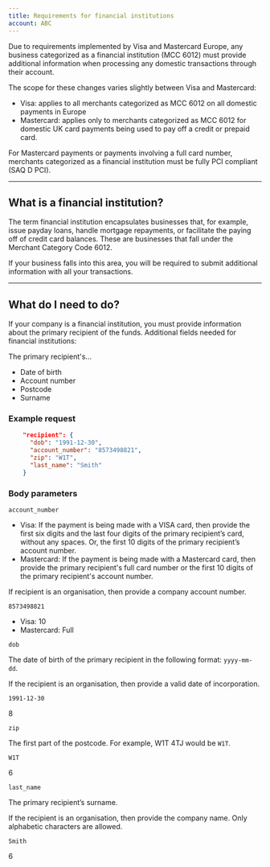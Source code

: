```yaml
---
title: Requirements for financial institutions
account: ABC
---
```


Due to requirements implemented by Visa and Mastercard Europe, any business categorized as a financial institution (MCC 6012) must provide additional information when processing any domestic transactions through their account.

The scope for these changes varies slightly between Visa and Mastercard:

*   Visa: applies to all merchants categorized as MCC 6012 on all domestic payments in Europe
*   Mastercard: applies only to merchants categorized as MCC 6012 for domestic UK card payments being used to pay off a credit or prepaid card.

<TipBox variant="info">

For Mastercard payments or payments involving a full card number, merchants categorized as a financial institution must be fully PCI compliant (SAQ D PCI).

</TipBox>

---

## What is a financial institution?

The term financial institution encapsulates businesses that, for example, issue payday loans, handle mortgage repayments, or facilitate the paying off of credit card balances. These are businesses that fall under the Merchant Category Code 6012.

If your business falls into this area, you will be required to submit additional information with all your transactions.

---

## What do I need to do?

If your company is a financial institution, you must provide information about the primary recipient of the funds. Additional fields needed for financial institutions:

The primary recipient's...

*   Date of birth
*   Account number
*   Postcode
*   Surname

### Example request

```json
    "recipient": {
      "dob": "1991-12-30",
      "account_number": "8573498821",
      "zip": "W1T",
      "last_name": "Smith"
    }
```

### Body parameters

<Table>
<TableHead headers={['Field name', 'Description', 'Example', 'Length' ]} />
<TableBody>
<TableRow>
<TableCell>

`account_number`

<StatusTag type="required" />
<TypeTag type="string" />
</TableCell>
<TableCell>

*   Visa: If the payment is being made with a VISA card, then provide the first six digits and the last four digits of the primary recipient’s card, without any spaces. Or, the first 10 digits of the primary recipient’s account number.
*   Mastercard: If the payment is being made with a Mastercard card, then provide the primary recipient's full card number or the first 10 digits of the primary recipient's account number.

If recipient is an organisation, then provide a company account number.

</TableCell>
<TableCell>

`8573498821`

</TableCell>
<TableCell>

*   Visa: 10
*   Mastercard: Full

</TableCell>
</TableRow>
<TableRow>
<TableCell>

`dob`

<StatusTag type="required" />
<TypeTag type="string" />
</TableCell>
<TableCell>

The date of birth of the primary recipient in the following format: `yyyy-mm-dd`.

If the recipient is an organisation, then provide a valid date of incorporation.

</TableCell>
<TableCell>

`1991-12-30`

</TableCell>
<TableCell>

8

</TableCell>
</TableRow>
<TableRow>
<TableCell>

`zip`

<StatusTag type="required" />
<TypeTag type="string" />
</TableCell>
<TableCell>

The first part of the postcode. For example, W1T 4TJ would be `W1T`.

</TableCell>
<TableCell>

`W1T`

</TableCell>
<TableCell>

6

</TableCell>
</TableRow>
<TableRow>
<TableCell>

`last_name`

<StatusTag type="required" />
<TypeTag type="string" />
</TableCell>
<TableCell>

The primary recipient’s surname.

If the recipient is an organisation, then provide the company name. Only alphabetic characters are allowed.

</TableCell>
<TableCell>

`Smith`

</TableCell>
<TableCell>

6

</TableCell>
</TableRow>
</TableBody>
</Table>
